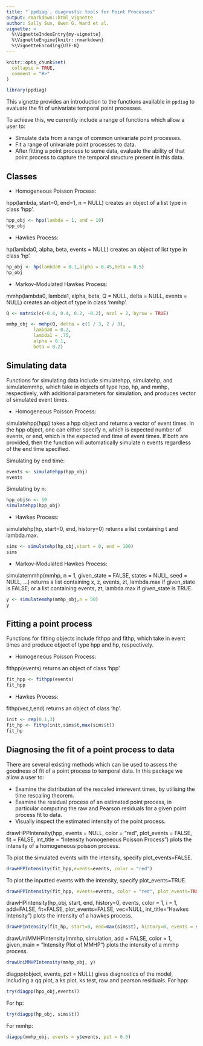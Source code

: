 ```yaml
---
title: "`ppdiag`, diagnostic tools for Point Processes"
output: rmarkdown::html_vignette
author: Sally Sun, Owen G. Ward et al.
vignette: >
  %\VignetteIndexEntry{my-vignette}
  %\VignetteEngine{knitr::rmarkdown}
  %\VignetteEncoding{UTF-8}
---
```


```r
knitr::opts_chunk$set(
  collapse = TRUE,
  comment = "#>"
)
```

```r
library(ppdiag)
```

This vignette provides an introduction to the functions 
available in `ppdiag` to evaluate the fit of univariate temporal 
point processes.

To achieve this, we currently include a range of functions which allow
a user to:

- Simulate data from a range of common univariate point processes.
- Fit a range of univariate point processes to data.
- After fitting a point process to some data, evaluate the ability of that 
point process to capture the temporal structure present in this data.

## Classes
- Homogeneous Poisson Process: 

hpp(lambda, start=0, end=1, n = NULL) creates an object of a list type in class 'hpp'. 
```r
hpp_obj <- hpp(lambda = 1, end = 10)
hpp_obj
```

- Hawkes Process: 

hp(lambda0, alpha, beta, events = NULL) creates an object of list type in class 'hp'.
```r
hp_obj <- hp(lambda0 = 0.1,alpha = 0.45,beta = 0.5)
hp_obj
```

- Markov-Modulated Hawkes Process: 

mmhp(lambda0, lambda1, alpha, beta, Q = NULL, delta = NULL, events = NULL) creates an object of type in class 'mmhp'. 
```r
Q <- matrix(c(-0.4, 0.4, 0.2, -0.2), ncol = 2, byrow = TRUE)

mmhp_obj <- mmhp(Q, delta = c(1 / 3, 2 / 3), 
          lambda0 = 0.2,
          lambda1 = .75,
          alpha = 0.1,
          beta = 0.2)
```

## Simulating data
Functions for simulating data include simulatehpp, simulatehp, and simulatemmhp, which take in objects of type hpp, hp, and mmhp, respectively, with additional parameters for simulation, and produces vector of simulated event times. 

- Homogeneous Poisson Process: 

simulatehpp(hpp) takes a hpp object and returns a vector of event times. In the hpp object, one can either specify n, which is expected number of events, or end, which is the expected end time of event times. If both are provided, then the function will automatically simulate n events regardless of the end time specified. 

Simulating by end time: 
```r
events <- simulatehpp(hpp_obj)
events
```
Simulating by n: 
```r
hpp_obj$n <- 50
simulatehpp(hpp_obj)
```

- Hawkes Process: 

simulatehp(hp, start=0, end, history=0) returns a list containing t and lambda.max.
```r
sims <- simulatehp(hp_obj,start = 0, end = 100)
sims
```

- Markov-Modulated Hawkes Process: 

simulatemmhp(mmhp, n = 1, given_state = FALSE, states = NULL, seed = NULL, ...) returns a list containing x, z, events, zt, lambda.max if given_state is FALSE; or a list containing events, zt, lambda.max if given_state is TRUE. 
```r
y <- simulatemmhp(mmhp_obj,n = 50)
y
```



## Fitting a point process
Functions for fitting objects include fithpp and fithp, which take in event times and produce object of type hpp and hp, respectively. 

- Homogeneous Poisson Process: 

fithpp(events) returns an object of class 'hpp'.

```r
fit_hpp <- fithpp(events)
fit_hpp
```

- Hawkes Process: 

fithp(vec,t,end) returns an object of class 'hp'.
```r
init <- rep(0.1,3)
fit_hp <- fithp(init,sims$t,max(sims$t))
fit_hp
```

## Diagnosing the fit of a point process to data

There are several existing methods which can be used to assess the goodness of fit of a point process to temporal data. In this package we allow a user to:

- Examine the distribution of the rescaled interevent times, by utilising the
time rescaling theorem.
- Examine the residual process of an estimated point process, 
in particular computing the raw and Pearson residuals for a given point process fit to data.
- Visually inspect the estimated intensity of the point process.

drawHPPIntensity(hpp, events = NULL, color = "red", plot_events = FALSE, fit = FALSE, int_title = "Intensity homogeneous Poisson Process") plots the intensity of a homogeneous poisson process. 

To plot the simulated events with the intensity, specify plot_events=FALSE. 
```r
drawHPPIntensity(fit_hpp,events=events, color = "red")
```

To plot the inputted events with the intensity, specify plot_events=TRUE.
```r
drawHPPIntensity(fit_hpp, events=events, color = "red", plot_events=TRUE)
```

drawHPIntensity(hp_obj, start, end, history=0, events, color = 1, i = 1, add=FALSE, fit=FALSE, plot_events=FALSE, vec=NULL, int_title="Hawkes Intensity") plots the intensity of a hawkes process.
```r
drawHPIntensity(fit_hp, start=0, end=max(sims$t), history=0, events = sims$t, plot_events = TRUE)
```

drawUniMMHPIntensity(mmhp, simulation, add = FALSE, color = 1, given_main = "Intensity Plot of MMHP") plots the intensity of a mmhp process. 
```r
drawUniMMHPIntensity(mmhp_obj, y)
```

diagpp(object, events, pzt = NULL) gives diagnostics of the model, including a qq plot, a ks plot, ks test, raw
and pearson residuals. 
For hpp: 
```r
try(diagpp(hpp_obj,events))
```
For hp: 
```r
try(diagpp(hp_obj, sims$t))
```
For mmhp:
```r
diagpp(mmhp_obj, events = y$events, pzt = 0.5)
```
